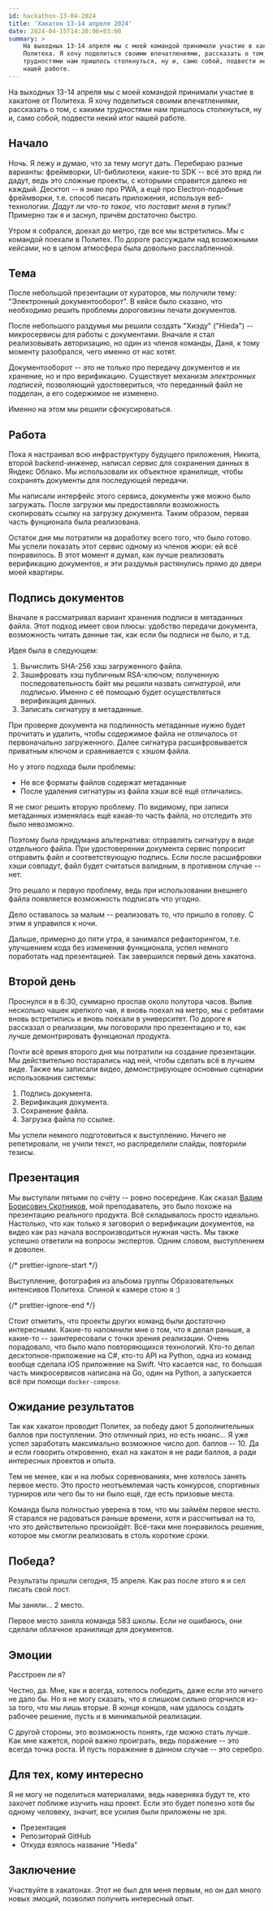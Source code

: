 ```yaml
---
id: hackathon-13-04-2024
title: 'Хакатон 13-14 апреля 2024'
date: 2024-04-15T14:20:06+03:00
summary: >
    На выходных 13-14 апреля мы с моей командой принимали участие в хакатоне от
    Политеха. Я хочу поделиться своими впечатлениями, рассказать о том, с какими
    трудностями нам пришлось столкнуться, ну и, само собой, подвести некий итог
    нашей работе.
---
```



На выходных 13-14 апреля мы с моей командой принимали участие в хакатоне от
Политеха. Я хочу поделиться своими впечатлениями, рассказать о том, с какими
трудностями нам пришлось столкнуться, ну и, само собой, подвести некий итог
нашей работе.

## Начало

Ночь. Я лежу и думаю, что за тему могут дать. Перебираю разные варианты:
фреймворки, UI-библиотеки, какие-то SDK -- всё это вряд ли дадут, ведь это
сложные проекты, с которыми справится далеко не каждый. Десктоп -- я знаю
про PWA, а ещё про Electron-подобные фреймворки, т.е. способ писать приложения,
используя веб-технологии. _Дадут ли что-то такое, что поставит меня в тупик?_
Примерно так я и заснул, причём достаточно быстро.

Утром я собрался, доехал до метро, где все мы встретились. Мы с командой
поехали в Политех. По дороге рассуждали над возможными кейсами, но в целом
атмосфера была довольно расслабленной.

## Тема

После небольшой презентации от кураторов, мы получили тему: "Электронный
документооборот". В кейсе было сказано, что необходимо решить проблемы
дороговизны печати документов.

После небольшого раздумья мы решили создать "Хиэду" ("Hieda") -- микросервисы
для работы с документами. Вначале я стал реализовывать авторизацию, но один из
членов команды, Даня, к тому моменту разобрался, чего именно от нас хотят.

Документооборот -- это не только про передачу документов и их хранение, но и
про верификацию. Существует механизм _электронных подписей_, позволяющий
удостовериться, что переданный файл не подделан, а его содержимое не изменено.

Именно на этом мы решили сфокусироваться.

## Работа

Пока я настраивал всю инфраструктуру будущего приложения,
Никита, второй backend-инженер,
написал сервис для сохранения данных в Яндекс Облако. Мы
использовали их объектное хранилище, чтобы сохранять документы для
последующей передачи.

Мы написали интерфейс этого сервиса, документы уже можно было загружать. После
загрузки мы предоставляли возможность скопировать ссылку на загрузку документа.
Таким образом, первая часть фунционала была реализована.

Остаток дня мы потратили на доработку всего того, что было готово. Мы успели
показать этот сервис одному из членов жюри: ей всё понравилось. В этот момент я
думал, как лучше реализовать верификацию документов, и эти раздумья растянулись
прямо до двери моей квартиры.

## Подпись документов

Вначале я рассматривал вариант хранения подписи в метаданных файла. Этот подход
имеет свои плюсы: удобство передачи документа, возможность читать данные так,
как если бы подписи не было, и т.д.

Идея была в следующем:

1. Вычислить SHA-256 хэш загруженного файла.
2. Зашифровать хэш публичным RSA-ключом; полученную последовательность байт мы
   решили назвать _сигнатурой_, или _подписью_. Именно с её помощью будет
   осуществляться верификация данных.
3. Записать сигнатуру в метаданные.

При проверке документа на подлинность метаданные нужно будет прочитать и
удалить, чтобы содержимое файла не отличалось от первоначально загруженного.
Далее сигнатура расшифровывается приватным ключом и сравнивается с хэшом файла.

Но у этого подхода были проблемы:

- Не все форматы файлов содержат метаданные
- После удаления сигнатуры из файла хэши всё ещё отличались.

Я не смог решить вторую проблему. По видимому, при записи метаданных изменялась
ещё какая-то часть файла, но отследить это было невозможно.

Поэтому была придумана альтернатива: отправлять сигнатуру в виде отдельного
файла. При удостоверении документа сервис попросит отправить файл и
соответствующую подпись. Если после расшифровки хэши совпадут, файл будет
считаться валидным, в противном случае -- нет.

Это решало и первую проблему, ведь при использовании внешнего файла появляется
возможность подписать что угодно.

Дело оставалось за малым -- реализовать то, что пришло в голову. С этим я
управился к ночи.

Дальше, примерно до пяти утра, я занимался рефакторингом, т.е. улучшением кода
без изменения функционала, успел немного поработать над презентацией. Так
завершился первый день хакатона.

## Второй день

Проснулся я в 6:30, суммарно проспав около полутора часов. Выпив несколько
чашек крепкого чая, я вновь поехал на метро, мы с ребятами вновь встретились и
вновь поехали в университет. По дороге я рассказал о реализации, мы поговорили
про презентацию и то, как лучше демонтрировать функционал продукта.

Почти всё время второго дня мы потратили на создание презентации. Мы
действительно постарались над ней, чтобы сделать всё в лучшем виде. Также мы
записали видео, демонстрирующее основные сценарии использования системы:

1. Подпись документа.
2. Верификация документа.
3. Сохранение файла.
4. Загрузка файла по ссылке.

Мы успели немного подготовиться к выступлению. Ничего не репетировали, не учили
текст, но распределили слайды, повторили тезисы.

## Презентация

Мы выступали пятыми по счёту -- ровно посередине. Как сказал [Вадим
Борисович Скотников](http://www.svb369.ru), мой преподаватель, это было похоже
на презентацию реального продукта. Всё складывалось просто идеально. Настолько,
что как только я заговорил о верификации документов, на видео как раз начала
воспроизводиться нужная часть. Мы также успешно ответили на вопросы экспертов.
Одним словом, выступлением я доволен.

{/* prettier-ignore-start */}

<Picture src={presentation} alt="Выступление">
  Выступление, фотография из альбома группы <ExternalLink
  href="https://vk.com/education_spbstu">Образовательных интенсивов
  Политеха</ExternalLink>.  
  Спиной к камере стою я :)
</Picture>

{/* prettier-ignore-end */}

Стоит отметить, что проекты других команд были достаточно интересными. Какие-то
напомнили мне о том, что я делал раньше, а какие-то -- заинтересовали с точки
зрения реализации. Очень порадовало, что было мало повторяющихся технологий.
Кто-то делал десктопное-приложение на C#, кто-то API на Python, одна из команд
вообще сделала iOS приложение на Swift. Что касается нас, то большая часть
микросервисов написана на Go, один на Python, а запускается всё при помощи
`docker-compose`.

## Ожидание результатов

Так как хакатон проводит Политех, за победу дают 5 дополнительных баллов при
поступлении. Это отличный приз, но есть нюанс... Я уже успел заработать
максимально возможное число доп. баллов -- 10. Да и если говорить
откровенно, ехал на хакатон я не ради баллов, а ради интересных проектов и
опыта.

Тем не менее, как и на любых соревнованиях, мне хотелось занять первое место.
Это просто неотъемлемая часть конкурсов, спортивных турниров или чего бы то ни
было ещё, где есть призовые места.

Команда была полностью уверена в том, что мы займём первое место. Я старался не
радоваться раньше времени, хотя и рассчитывал на то, что это действительно
произойдёт. Всё-таки мне понравилось решение, которое мы смогли реализовать в
столь короткие сроки.

## Победа?

Результаты пришли сегодня, 15 апреля. Как раз после этого я и сел писать свой
пост.

Мы заняли... 2 место.

Первое место заняла команда 583 школы. Если не ошибаюсь, они сделали облачное
хранилище для документов.

## Эмоции

Расстроен ли я?

Честно, да. Мне, как и всегда, хотелось победить, даже если это ничего не дало
бы. Но я не могу сказать, что я слишком сильно огорчился из-за того, что мы
лишь вторые. В конце концов, нам удалось создать рабочее решение, пусть и в
минимальной реализации.

С другой стороны, это возможность понять, где можно стать лучше. Как мне
кажется, порой важно проиграть, ведь поражение -- это всегда точка роста.
И пусть поражение в данном случае -- это серебро.

## Для тех, кому интересно

Я не могу не поделиться материалами, ведь наверняка будут те, кто захочет
поближе изучить наш проект. Если это будет полезно хотя бы одному человеку,
значит, все усилия были приложены не зря.

- <ExternalLink href="https://cdn.shelepugin.ru/d/pdf/hieda.pdf">
      Презентация
  </ExternalLink>
- <ExternalLink href="https://github.com/shelepuginivan/hieda">
      Репозиторий GitHub
  </ExternalLink>
- <ExternalLink href="https://ru.touhouwiki.net/wiki/Хиэда-но_Акю">
      Откуда взялось название "Hieda"
  </ExternalLink>

## Заключение

Участвуйте в хакатонах. Этот не был для меня первым, но он дал много новых
эмоций, позволил получить интересный опыт.

